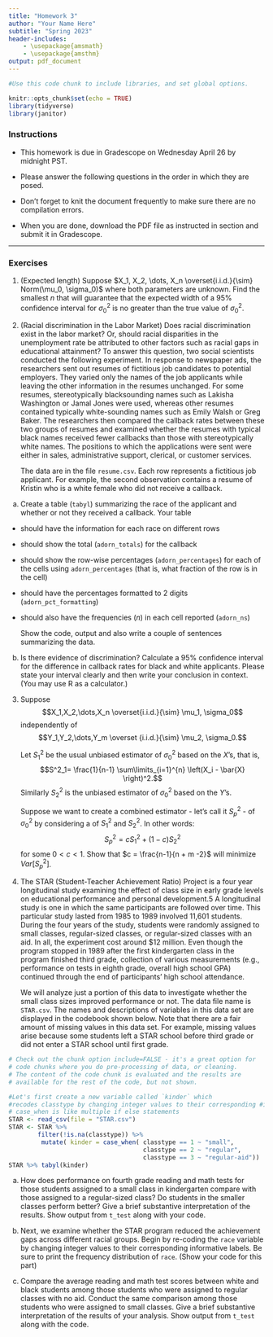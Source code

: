 ```yaml
---
title: "Homework 3"
author: "Your Name Here"
subtitle: "Spring 2023"
header-includes:
    - \usepackage{amsmath}
    - \usepackage{amsthm}
output: pdf_document
---
```


```r
#Use this code chunk to include libraries, and set global options.

knitr::opts_chunk$set(echo = TRUE)
library(tidyverse)
library(janitor)
```

### Instructions

- This homework is due in Gradescope on Wednesday April 26 by midnight PST.

- Please answer the following questions in the order in which they are posed. 

- Don't forget to knit the document frequently to make sure there are no compilation errors. 

- When you are done, download the PDF file as instructed in section and submit it in Gradescope. 

* * *

### Exercises

1. (Expected length) Suppose $X_1, X_2, \dots, X_n \overset{i.i.d.}{\sim} Norm(\mu_0, \sigma_0)$ where both parameters are unknown.  Find the smallest $n$ that will guarantee that the expected width of a 95\% confidence interval for $\sigma^2_0$ is no greater than the true value of $\sigma^2_0$. 

2. (Racial discrimination in the Labor Market) Does racial discrimination exist in the labor market? Or, should racial disparities in the
unemployment rate be attributed to other factors such as racial gaps in educational attainment?
To answer this question, two social scientists conducted the following experiment. In response to newspaper ads, the researchers sent out resumes of fictitious job candidates
to potential employers. They varied only the names of the job applicants while leaving
the other information in the resumes unchanged. For some resumes, stereotypically blacksounding
names such as Lakisha Washington or Jamal Jones were used, whereas other
resumes contained typically white-sounding names such as Emily Walsh or Greg Baker.
The researchers then compared the callback rates between these two groups of resumes and
examined whether the resumes with typical black names received fewer callbacks than those
with stereotypically white names. The positions to which the applications were sent were
either in sales, administrative support, clerical, or customer services.

   The data are in the file `resume.csv`. Each row represents a fictitious job applicant. For example, the second observation contains a resume of Kristin who is a white female who did not receive a callback.

  a. Create a table (`tabyl`) summarizing the race of the applicant and whether or not they received a callback\footnote{see the file `HW3table.png` for an example of what your table should look like}. Your table 
   - should have the information for each race on different rows
   - should show the total (`adorn_totals`) for the callback 
   - should show the row-wise percentages (`adorn_percentages`) for each of the cells using `adorn_percentages` (that is, what fraction of the row is in the cell)
   - should have the percentages formatted to 2 digits (`adorn_pct_formatting`) 
   - should also have the frequencies ($n$) in each cell reported (`adorn_ns`)
   
     Show the code, output and also write a couple of sentences summarizing the data.
   
  b. Is there evidence of discrimination? Calculate a 95% confidence interval for the difference in callback rates for black and white applicants. Please state your interval clearly and then write your conclusion in context. (You may use R as a calculator.)
  
  
3. Suppose $$X_1,X_2,\dots,X_n \overset{i.i.d.}{\sim} \mu_1, \sigma_0$$ independently of $$Y_1,Y_2,\dots,Y_m \overset {i.i.d.}{\sim} \mu_2, \sigma_0.$$

   Let $S^2_1$ be the usual unbiased estimator of $\sigma_0^2$ based on the $X$'s, that is,
$$S^2_1= \frac{1}{n-1} \sum\limits_{i=1}^{n} \left(X_i - \bar{X} \right)^2.$$
   Similarly $S^2_2$ is the unbiased estimator of $\sigma_0^2$ based on the $Y$'s.

   Suppose we want to create a combined estimator - let's call it $S^2_p$ - of $\sigma_0^2$ by considering a \emph{weighted average} of $S_1^2$ and $S^2_2$. In other words: 
  $$S^2_p = c S^2_1 + (1-c) S^2_2$$
  for some $0 < c < 1$. Show that $c = \frac{n-1}{n + m -2}$ will minimize $Var\left[S^2_p\right]$.
  
4. The STAR (Student-Teacher Achievement Ratio) Project is a four year longitudinal study examining the effect of class size in early grade levels on educational performance and
personal development.5 A longitudinal study is one in which the same participants are followed over time. This particular study lasted from 1985 to 1989 involved 11,601 students. During the four years of the study, students were randomly assigned to small classes, regular-sized
classes, or regular-sized classes with an aid. In all, the experiment cost around $12 million. Even though the program stopped in 1989 after the first kindergarten class in the program finished third grade, collection of various measurements (e.g., performance on tests
in eighth grade, overall high school GPA) continued through the end of participants’ high school attendance.

   We will analyze just a portion of this data to investigate whether the small class sizes improved performance or not. The data file name is `STAR.csv`. The names and descriptions of variables in this data set are displayed in the codebook shown below. Note that there are a fair amount of missing values in this data set. For example, missing values arise because some students left a STAR school before third grade or did not enter a STAR school until first grade.

\begin{table}[h]
\centering
\begin{tabular}{|p{1in}|p{4.5in}|}   \hline
\texttt{race}    & student’s race (White = 1, Black = 2, Asian = 3, Hispanic= 4, Native American = 5, Others = 6) \\
\texttt{classtype} & type of kindergarten class (small = 1, regular = 2, regular with aid = 3) \\
\texttt{g4math}   & total scaled score for math portion of fourth grade standardized test \\
\texttt{g4reading} & total scaled score for reading portion of fourth grade standardized test \\
\texttt{yearssmall} & number of years in small classes \\
\texttt{hsgrad} & high school graduation (did graduate = 1, did not graduate= 0) \\ \hline
\end{tabular}
\end{table}

```r
# Check out the chunk option include=FALSE - it's a great option for
# code chunks where you do pre-processing of data, or cleaning.
# The content of the code chunk is evaluated and the results are
# available for the rest of the code, but not shown.

#Let's first create a new variable called `kinder` which
#recodes classtype by changing integer values to their corresponding #informative labels (e.g., change 1 to small etc.).
# case_when is like multiple if else statements
STAR <- read_csv(file = "STAR.csv")
STAR <- STAR %>% 
        filter(!is.na(classtype)) %>%
         mutate( kinder = case_when( classtype == 1 ~ "small", 
                                     classtype == 2 ~ "regular",
                                     classtype == 3 ~ "regular-aid"))
STAR %>% tabyl(kinder)
```


a. How does performance on fourth grade reading and math tests for those students assigned to a small class in kindergarten compare with those assigned to a regular-sized class? Do students in the smaller classes perform better? Give a brief substantive interpretation
of the results. Show \textbf{tidy} output from `t_test` along with your code.

b. Next, we examine whether the STAR program reduced the achievement gaps across different racial groups. Begin by re-coding the `race` variable by changing integer values to their corresponding informative labels. Be sure to print the frequency distribution of `race`. (Show your code for this part)


c. Compare the average reading and math test scores between white and black students among those students who were assigned to regular classes with no aid. Conduct the same comparison among those students who were assigned to small classes. Give a brief substantive
interpretation of the results of your analysis. Show \textbf{tidy} output from `t_test` along with the code.